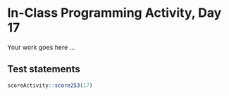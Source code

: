 # In-Class Programming Activity, Day 17

Your work goes here ...



## Test statements

```r
scoreActivity::score253(17)
```